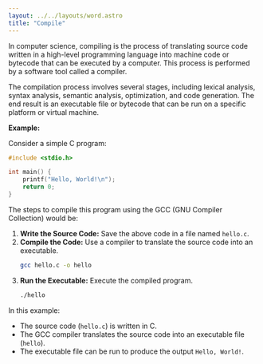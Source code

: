 ```yaml
---
layout: ../../layouts/word.astro
title: "Compile"
---
```

In computer science, compiling is the process of translating source code written in a high-level programming language into machine code or bytecode that can be executed by a computer. This process is performed by a software tool called a compiler.

The compilation process involves several stages, including lexical analysis, syntax analysis, semantic analysis, optimization, and code generation. The end result is an executable file or bytecode that can be run on a specific platform or virtual machine.

**Example:**

Consider a simple C program:

```c
#include <stdio.h>

int main() {
    printf("Hello, World!\n");
    return 0;
}
```

The steps to compile this program using the GCC (GNU Compiler Collection) would be:

1. **Write the Source Code:** Save the above code in a file named `hello.c`.
2. **Compile the Code:** Use a compiler to translate the source code into an executable.
   ```bash
   gcc hello.c -o hello
   ```
3. **Run the Executable:** Execute the compiled program.
   ```bash
   ./hello
   ```

In this example:
- The source code (`hello.c`) is written in C.
- The GCC compiler translates the source code into an executable file (`hello`).
- The executable file can be run to produce the output `Hello, World!`.